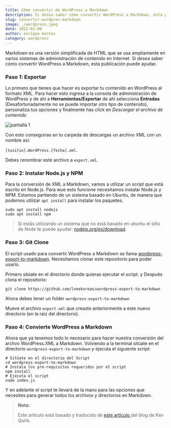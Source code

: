```yaml
---
title: Cómo convertir de WordPress a Markdown
description: Si desea saber cómo convertir WordPress a Markdown, esta publicación puede ayudar. Markdown es una versión simplificada de HTML que se usa ampliamente en varios sistemas de administración de contenido en Internet.
slug: convertir-wordpres-markdown
image: ./wordpress.jpeg
date: 2022-01-06
author: enrique montes
category: wordpress
---
```


Markdown es una versión simplificada de HTML que se usa ampliamente en varios sistemas de administración de contenido en Internet. Si desea saber cómo convertir WordPress a Markdown, esta publicación puede ayudar.

### Paso 1: Exportar

Lo primero que tienes que hacer es exportar tu contenido en WordPress al formato XML. Para hacer esto ingresa a la consola de administración de WordPress y de ahí a **Herramientas/Exportar** de ahí selecciona **Entradas** (Desafortunadamente no se puede importar otro tipo de contenido), personaliza tus opciones y finalmente has click en _Descargar el archivo de contenido_

![pantalla 1](pantalla-1.png)

Con esto conseguiras en tu carpeda de descargas un archivo XML con un nombre así:

`[tusitio].WordPress.[fecha].xml`.

Debes renombrar este archivo a `export.xml`.

### Paso 2: Instalar Node.js y NPM

Para la conversión de XML a Markdown, vamos a utilizar un script
que está escrito en Node.js. Para wue esto funcione necesitamos instalar Node.js y NPM.
Estamos partiendo de un sistema basado en Ubuntu, de manera que podemos utilizar
`apt install` para instalar los paquetes.

```ubuntu
sudo apt install nodejs
sudo apt install npm
```

<blockquote display="info">
  Si estás utilizando un sistema que no está basado en ubuntu el sitio de Node
  te puede ayudar: 
  <a href="https://nodejs.org/es/download">nodejs.org/es/download</a>.
</blockquote>

### Paso 3: Git Clone

El script usado para convertir WordPress a Markdown se llama 
<a href="https://github.com/lonekorean/wordpress-export-to-markdown" target="blank">wordpress-export-to-markdown</a>.
Necesitamos clonar este repositorio para poder usarlo.

Primero sitúate en el directorio donde quieras ejecutar el script. y Después clona el repositorio:

```
git clone https://github.com/lonekorean/wordpress-export-to-markdown
```

Ahora debes tener un folder `wordpress-export-to-markdown`

Mueve el archivo `export.xml` que creaste anteriormente a este nuevo directorio (en la raiz del directorio).

### Paso 4: Convierte WordPress a Markdown

Ahora que ya tenemos todo lo necesario para hacer nuestra conversión del archvo WordPress.XML a Markdown. 
Volviendo a la terminal sitúate en el directorio `wordpress-export-to-markdown` y ejecuta el siguiente script:

```
# Sitúate en el directorio del Script
cd wordpress-export-to-markdown
# Instala los pre-requisitos requeridos por el script
npm install
# Ejecuta el script
node index.js
```

Y en adelante el script te llevará de la mano para las opciones que necesites para generar todos los archivos y directorios en Markdown.

<blockquote display="default">
<b>Nota:</b>

Este artículo está basado y traducido de <a href="https://kevq.uk/how-to-convert-wordpress-to-markdown/" target="blank"> este artículo </a> del blog
de Kev Quirk.
</blockquote>